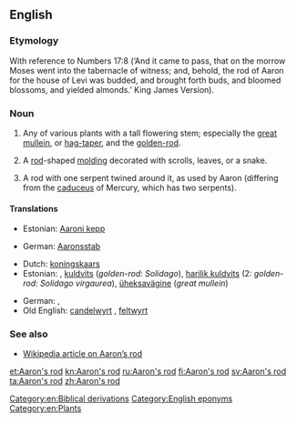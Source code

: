 {{wikisource1911Enc|Aaron's Rod}}
==English==

===Etymology===
With reference to Numbers 17:8 (‘And it came to pass, that on the morrow Moses went into the tabernacle of witness; and, behold, the rod of Aaron for the house of Levi was budded, and brought forth buds, and bloomed blossoms, and yielded almonds.’  King James Version).

===Noun===
{{en-noun|s|-}}

# {{context|botany}} Any of various plants with a tall flowering stem; especially the [[great mullein]], or [[hag-taper]], and the [[golden-rod]].
# {{context|architecture}} A [[rod]]-shaped [[molding]] decorated with scrolls, leaves, or a snake.
# {{context|archaic}} A rod with one serpent twined around it, as used by Aaron (differing from the [[caduceus]] of Mercury, which has two serpents).

====Translations====
{{trans-top|rod used by Aaron}}
* Estonian: [[Aaroni kepp]]
{{trans-mid}}
* German: [[Aaronsstab]] {{m}}
{{trans-bottom}}

{{trans-top|tall plant}}
* Dutch: [[koningskaars]] {{f}}
* Estonian: , [[kuldvits]] (''golden-rod'': ''Solidago''), [[harilik kuldvits]] (2: ''golden-rod'': ''Solidago virgaurea''), [[üheksavägine]] (''great mullein'')
{{trans-mid}}
* German: {{t+|de|Königskerze|f}}, {{t-|de|Goldrute|f}}
* Old English: [[candelwyrt]] {{f}}, [[feltwyrt]] {{f}}
{{trans-bottom}}

===See also===
* [[w:en:Aaron's_rod|Wikipedia article on Aaron’s rod]]

[[Category:en:Biblical derivations]]
[[Category:English eponyms]]
[[Category:en:Plants]]

[[et:Aaron's rod]]
[[kn:Aaron's rod]]
[[ru:Aaron's rod]]
[[fi:Aaron's rod]]
[[sv:Aaron's rod]]
[[ta:Aaron's rod]]
[[zh:Aaron's rod]]